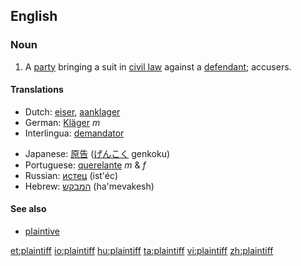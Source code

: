 ==English==
{{wikipedia}}
===Noun===
{{en-noun}}

#A [[party]] bringing a suit in [[civil law]] against a [[defendant]]; accusers.

====Translations====
{{top}}
*Dutch: [[eiser]], [[aanklager]]
*German: [[Kläger]] ''m''
*Interlingua: [[demandator]]
{{mid}}
*Japanese: [[原告]] ([[げんこく]] genkoku)
*Portuguese: [[querelante]] ''m'' & ''f''
*Russian: [[истец]] (ist'éc) {{m}}
*Hebrew: [[המבקש]] (ha'mevakesh)
{{bottom}}

====See also====
*[[plaintive]]

[[et:plaintiff]]
[[io:plaintiff]]
[[hu:plaintiff]]
[[ta:plaintiff]]
[[vi:plaintiff]]
[[zh:plaintiff]]
